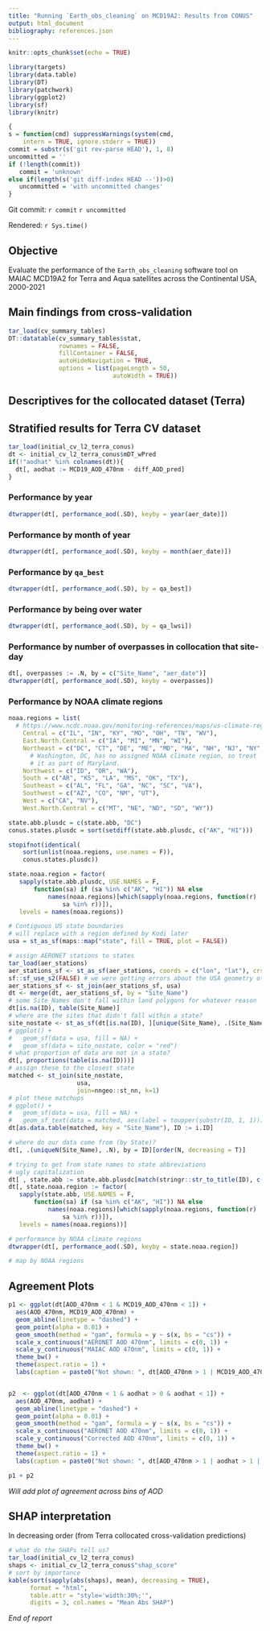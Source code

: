 ```yaml
---
title: "Running `Earth_obs_cleaning` on MCD19A2: Results from CONUS"
output: html_document
bibliography: references.json
---
```


```r
knitr::opts_chunk$set(echo = TRUE)
```

```r
library(targets)
library(data.table)
library(DT)
library(patchwork)
library(ggplot2)
library(sf)
library(knitr)
```

```r
{
s = function(cmd) suppressWarnings(system(cmd,
    intern = TRUE, ignore.stderr = TRUE))
commit = substr(s('git rev-parse HEAD'), 1, 8)
uncommitted = ''
if (!length(commit))
   commit = 'unknown'
else if(length(s('git diff-index HEAD --'))>0)
   uncommitted = 'with uncommitted changes'
}
```

Git commit: `r commit` `r uncommitted`

Rendered: `r Sys.time()`

## Objective

Evaluate the performance of the `Earth_obs_cleaning` software tool on MAIAC MCD19A2 for Terra and Aqua satellites across the Continental USA, 2000-2021

## Main findings from cross-validation

```r
tar_load(cv_summary_tables)
DT::datatable(cv_summary_tables$stat,
              rownames = FALSE,
              fillContainer = FALSE,
              autoHideNavigation = TRUE,
              options = list(pageLength = 50,
                             autoWidth = TRUE))
```

## Descriptives for the collocated dataset (Terra)

## Stratified results for Terra CV dataset

```r
tar_load(initial_cv_l2_terra_conus)
dt <- initial_cv_l2_terra_conus$mDT_wPred
if(!"aodhat" %in% colnames(dt)){
  dt[, aodhat := MCD19_AOD_470nm - diff_AOD_pred]
}
```

### Performance by year

```r
dtwrapper(dt[, performance_aod(.SD), keyby = year(aer_date)])
```

### Performance by month of year

```r
dtwrapper(dt[, performance_aod(.SD), keyby = month(aer_date)])
```

### Performance by `qa_best`

```r
dtwrapper(dt[, performance_aod(.SD), by = qa_best])
```

### Performance by being over water

```r
dtwrapper(dt[, performance_aod(.SD), by = qa_lwsi])
```

### Performance by number of overpasses in collocation that site-day

```r
dt[, overpasses := .N, by = c("Site_Name", "aer_date")]
dtwrapper(dt[, performance_aod(.SD), keyby = overpasses])
```

### Performance by NOAA climate regions

```r
noaa.regions = list(
  # https://www.ncdc.noaa.gov/monitoring-references/maps/us-climate-regions.php
    Central = c("IL", "IN", "KY", "MO", "OH", "TN", "WV"),
    East.North.Central = c("IA", "MI", "MN", "WI"),
    Northeast = c("DC", "CT", "DE", "ME", "MD", "MA", "NH", "NJ", "NY", "PA", "RI", "VT"),
      # Washington, DC, has no assigned NOAA climate region, so treat
      # it as part of Maryland.
    Northwest = c("ID", "OR", "WA"),
    South = c("AR", "KS", "LA", "MS", "OK", "TX"),
    Southeast = c("AL", "FL", "GA", "NC", "SC", "VA"),
    Southwest = c("AZ", "CO", "NM", "UT"),
    West = c("CA", "NV"),
    West.North.Central = c("MT", "NE", "ND", "SD", "WY"))

state.abb.plusdc = c(state.abb, "DC")
conus.states.plusdc = sort(setdiff(state.abb.plusdc, c("AK", "HI")))

stopifnot(identical(
    sort(unlist(noaa.regions, use.names = F)),
    conus.states.plusdc))

state.noaa.region = factor(
   sapply(state.abb.plusdc, USE.NAMES = F,
       function(sa) if (sa %in% c("AK", "HI")) NA else
           names(noaa.regions)[which(sapply(noaa.regions, function(r)
               sa %in% r))]),
   levels = names(noaa.regions))

# Contiguous US state boundaries
# will replace with a region defined by Kodi later
usa = st_as_sf(maps::map("state", fill = TRUE, plot = FALSE))
```

```r
# assign AERONET stations to states
tar_load(aer_stations)
aer_stations_sf <- st_as_sf(aer_stations, coords = c("lon", "lat"), crs = "epsg:4326")
sf::sf_use_s2(FALSE) # we were getting errors about the USA geometry otherwise
aer_stations_sf <- st_join(aer_stations_sf, usa)
dt <- merge(dt, aer_stations_sf, by = "Site_Name")
# some Site_Names don't fall within land polygons for whatever reason
dt[is.na(ID), table(Site_Name)]
# where are the sites that didn't fall within a state?
site_nostate <- st_as_sf(dt[is.na(ID), ][unique(Site_Name), .(Site_Name, `Site_Elevation(m)`, geometry), mult = "first"], crs = "epsg:4326")
# ggplot() +
#   geom_sf(data = usa, fill = NA) +
#   geom_sf(data = site_nostate, color = "red")
# what proportion of data are not in a state?
dt[, proportions(table(is.na(ID)))]
# assign these to the closest state
matched <- st_join(site_nostate,
                   usa,
                   join=nngeo::st_nn, k=1)
# plot these matchups
# ggplot() +
#   geom_sf(data = usa, fill = NA) +
#   geom_sf_text(data = matched, aes(label = toupper(substr(ID, 1, 1))), color = "red") + theme_minimal()
dt[as.data.table(matched, key = "Site_Name"), ID := i.ID] 

# where do our data come from (by State)?
dt[, .(uniqueN(Site_Name), .N), by = ID][order(N, decreasing = T)]

# trying to get from state names to state abbreviations
# ugly capitalization
dt[ , state.abb := state.abb.plusdc[match(stringr::str_to_title(ID), c(state.name, "District Of Columbia"))]]
dt[, state.noaa.region := factor(
   sapply(state.abb, USE.NAMES = F,
       function(sa) if (sa %in% c("AK", "HI")) NA else
           names(noaa.regions)[which(sapply(noaa.regions, function(r)
               sa %in% r))]),
   levels = names(noaa.regions))]
```

```r
# performance by NOAA climate regions
dtwrapper(dt[, performance_aod(.SD), keyby = state.noaa.region])

# map by NOAA regions

```

## Agreement Plots

```r
p1 <- ggplot(dt[AOD_470nm < 1 & MCD19_AOD_470nm < 1]) +
  aes(AOD_470nm, MCD19_AOD_470nm) +
  geom_abline(linetype = "dashed") +
  geom_point(alpha = 0.01) +
  geom_smooth(method = "gam", formula = y ~ s(x, bs = "cs")) +
  scale_x_continuous("AERONET AOD 470nm", limits = c(0, 1)) +
  scale_y_continuous("MAIAC AOD 470nm", limits = c(0, 1)) +
  theme_bw() +
  theme(aspect.ratio = 1) + 
  labs(caption = paste0("Not shown: ", dt[AOD_470nm > 1 | MCD19_AOD_470nm > 1, .N], " AOD values outside [0, 1]"))


p2  <- ggplot(dt[AOD_470nm < 1 & aodhat > 0 & aodhat < 1]) +
  aes(AOD_470nm, aodhat) +
  geom_abline(linetype = "dashed") +
  geom_point(alpha = 0.01) +
  geom_smooth(method = "gam", formula = y ~ s(x, bs = "cs")) +
  scale_x_continuous("AERONET AOD 470nm", limits = c(0, 1)) +
  scale_y_continuous("Corrected AOD 470nm", limits = c(0, 1)) +
  theme_bw() +
  theme(aspect.ratio = 1) + 
  labs(caption = paste0("Not shown: ", dt[AOD_470nm > 1 | aodhat > 1 | aodhat < 0, .N], " AOD values outside [0, 1]"))

p1 + p2
```

*Will add plot of agreement across bins of AOD*

## SHAP interpretation

In decreasing order (from Terra collocated cross-validation predictions)

```r
# what do the SHAPs tell us?
tar_load(initial_cv_l2_terra_conus)
shaps <- initial_cv_l2_terra_conus$"shap_score"
# sort by importance
kable(sort(sapply(abs(shaps), mean), decreasing = TRUE), 
      format = "html",
      table.attr = "style='width:30%;'",
      digits = 3, col.names = "Mean Abs SHAP")
```

*End of report*
